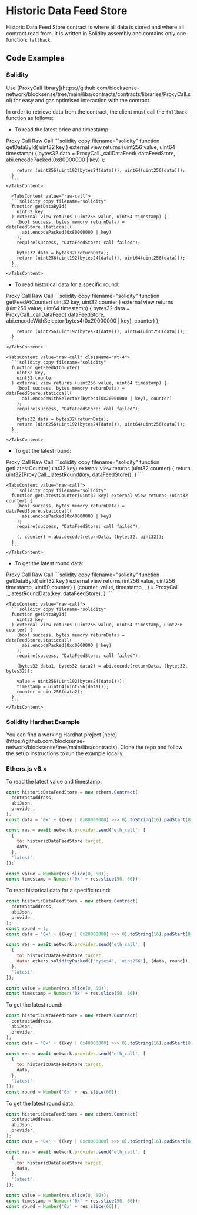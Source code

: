 
# Historic Data Feed Store

Historic Data Feed Store contract is where all data is stored and where all contract read from. It is written in Solidity assembly and contains only one function: `fallback`.

## Code Examples

### Solidity

<Callout type="info" title="Note" emoji="💡">
  Use [ProxyCall
  library](https://github.com/blocksense-network/blocksense/tree/main/libs/contracts/contracts/libraries/ProxyCall.sol)
  for easy and gas optimised interaction with the contract.
</Callout>

In order to retrieve data from the contract, the client must call the `fallback` function as follows:

- To read the latest price and timestamp:

<Tabs defaultValue="proxy-call" className="mt-4">
  <TabsList>
    <TabsTrigger value="proxy-call">Proxy Call</TabsTrigger>
    <TabsTrigger value="raw-call">Raw Call</TabsTrigger>
  </TabsList>
    <TabsContent value="proxy-call">
      ```solidity copy filename="solidity"
      function getDataById(
        uint32 key
      ) external view returns (uint256 value, uint64 timestamp) {
        bytes32 data = ProxyCall._callDataFeed(
          dataFeedStore,
          abi.encodePacked(0x80000000 | key)
        );

        return (uint256(uint192(bytes24(data))), uint64(uint256(data)));
      }
      ```
    </TabsContent>

      <TabsContent value="raw-call">
      ```solidity copy filename="solidity"
      function getDataById(
        uint32 key
      ) external view returns (uint256 value, uint64 timestamp) {
        (bool success, bytes memory returnData) = dataFeedStore.staticcall(
          abi.encodePacked(0x80000000 | key)
        );
        require(success, "DataFeedStore: call failed");

        bytes32 data = bytes32(returnData);
        return (uint256(uint192(bytes24(data))), uint64(uint256(data)));
      }
      ```
    </TabsContent>

</Tabs>

- To read historical data for a specific round:

<Tabs defaultValue="proxy-call" className="mt-4">
  <TabsList>
    <TabsTrigger value="proxy-call">Proxy Call</TabsTrigger>
    <TabsTrigger value="raw-call">Raw Call</TabsTrigger>
  </TabsList>
    <TabsContent value="proxy-call">
      ```solidity copy filename="solidity"
      function getFeedAtCounter(
        uint32 key,
        uint32 counter
      ) external view returns (uint256 value, uint64 timestamp) {
        bytes32 data = ProxyCall._callDataFeed(
          dataFeedStore,
          abi.encodeWithSelector(bytes4(0x20000000 | key), counter)
        );

        return (uint256(uint192(bytes24(data))), uint64(uint256(data)));
      }
      ```
    </TabsContent>

    <TabsContent value="raw-call" className="mt-4">
      ```solidity copy filename="solidity"
      function getFeedAtCounter(
        uint32 key,
        uint32 counter
      ) external view returns (uint256 value, uint64 timestamp) {
        (bool success, bytes memory returnData) = dataFeedStore.staticcall(
          abi.encodeWithSelector(bytes4(0x20000000 | key), counter)
        );
        require(success, "DataFeedStore: call failed");

        bytes32 data = bytes32(returnData);
        return (uint256(uint192(bytes24(data))), uint64(uint256(data)));
      }
      ```
    </TabsContent>

</Tabs>

- To get the latest round:

<Tabs defaultValue="proxy-call" className="mt-4">
  <TabsList>
    <TabsTrigger value="proxy-call">Proxy Call</TabsTrigger>
    <TabsTrigger value="raw-call">Raw Call</TabsTrigger>
  </TabsList>
    <TabsContent value="proxy-call">
      ```solidity copy filename="solidity"
      function getLatestCounter(uint32 key) external view returns (uint32 counter) {
        return uint32(ProxyCall._latestRound(key, dataFeedStore));
      }
      ```
    </TabsContent>

    <TabsContent value="raw-call">
      ```solidity copy filename="solidity"
      function getLatestCounter(uint32 key) external view returns (uint32 counter) {
        (bool success, bytes memory returnData) = dataFeedStore.staticcall(
          abi.encodePacked(0x40000000 | key)
        );
        require(success, "DataFeedStore: call failed");

        (, counter) = abi.decode(returnData, (bytes32, uint32));
      }
      ```
    </TabsContent>

</Tabs>

- To get the latest round data:

<Tabs defaultValue="proxy-call" className="mt-4">
  <TabsList>
    <TabsTrigger value="proxy-call">Proxy Call</TabsTrigger>
    <TabsTrigger value="raw-call">Raw Call</TabsTrigger>
  </TabsList>
    <TabsContent value="proxy-call">
      ```solidity copy filename="solidity"
      function getDataById(
        uint32 key
      ) external view returns (int256 value, uint256 timestamp, uint80 counter) {
        (counter, value, timestamp, , ) = ProxyCall
          ._latestRoundData(key, dataFeedStore);
      }
      ```
    </TabsContent>

    <TabsContent value="raw-call">
      ```solidity copy filename="solidity"
      function getDataById(
        uint32 key
      ) external view returns (uint256 value, uint64 timestamp, uint256 counter) {
        (bool success, bytes memory returnData) = dataFeedStore.staticcall(
          abi.encodePacked(0xc0000000 | key)
        );
        require(success, "DataFeedStore: call failed");

        (bytes32 data1, bytes32 data2) = abi.decode(returnData, (bytes32, bytes32));

        value = uint256(uint192(bytes24(data1)));
        timestamp = uint64(uint256(data1));
        counter = uint256(data2);
      }
      ```
    </TabsContent>

</Tabs>

### Solidity Hardhat Example

<Callout type="info" title="Note">
  You can find a working Hardhat project
  [here](https://github.com/blocksense-network/blocksense/tree/main/libs/contracts).
  Clone the repo and follow the setup instructions to run the example locally.
</Callout>

### Ethers.js v6.x

To read the latest value and timestamp:

```js copy filename="javascript"
const historicDataFeedStore = new ethers.Contract(
  contractAddress,
  abiJson,
  provider,
);
const data = '0x' + ((key | 0x80000000) >>> 0).toString(16).padStart(8, '0');

const res = await network.provider.send('eth_call', [
  {
    to: historicDataFeedStore.target,
    data,
  },
  'latest',
]);

const value = Number(res.slice(0, 50));
const timestamp = Number('0x' + res.slice(50, 66));
```

To read historical data for a specific round:

```js copy filename="javascript"
const historicDataFeedStore = new ethers.Contract(
  contractAddress,
  abiJson,
  provider,
);
const round = 1;
const data = '0x' + ((key | 0x20000000) >>> 0).toString(16).padStart(8, '0');

const res = await network.provider.send('eth_call', [
  {
    to: historicDataFeedStore.target,
    data: ethers.solidityPacked(['bytes4', 'uint256'], [data, round]),
  },
  'latest',
]);

const value = Number(res.slice(0, 50));
const timestamp = Number('0x' + res.slice(50, 66));
```

To get the latest round:

```js copy filename="javascript"
const historicDataFeedStore = new ethers.Contract(
  contractAddress,
  abiJson,
  provider,
);
const data = '0x' + ((key | 0x40000000) >>> 0).toString(16).padStart(8, '0');

const res = await network.provider.send('eth_call', [
  {
    to: historicDataFeedStore.target,
    data,
  },
  'latest',
]);
const round = Number('0x' + res.slice(66));
```

To get the latest round data:

```js copy filename="javascript"
const historicDataFeedStore = new ethers.Contract(
  contractAddress,
  abiJson,
  provider,
);
const data = '0x' + ((key | 0xc0000000) >>> 0).toString(16).padStart(8, '0');

const res = await network.provider.send('eth_call', [
  {
    to: historicDataFeedStore.target,
    data,
  },
  'latest',
]);

const value = Number(res.slice(0, 50));
const timestamp = Number('0x' + res.slice(50, 66));
const round = Number('0x' + res.slice(66));
```
